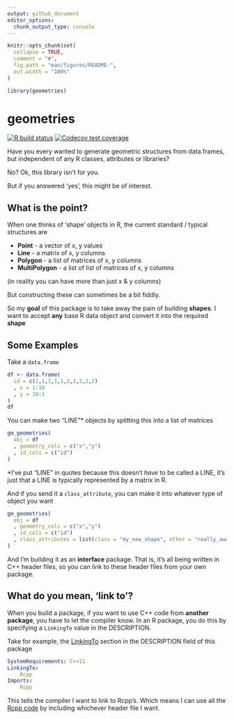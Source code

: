 ```yaml
---
output: github_document
editor_options: 
  chunk_output_type: console
---
```


<!-- README.md is generated from README.Rmd. Please edit that file -->

```r
knitr::opts_chunk$set(
  collapse = TRUE,
  comment = "#",
  fig.path = "man/figures/README-",
  out.width = "100%"
)

library(geometries)
```

# geometries

[![R build status](https://github.com/dcooley/geometries/workflows/R-CMD-check/badge.svg)](https://github.com/dcooley/geometries/actions)
[![Codecov test coverage](https://codecov.io/gh/dcooley/geometries/branch/master/graph/badge.svg)](https://codecov.io/gh/dcooley/geometries?branch=master)

Have you every wanted to generate geometric structures from data.frames, but independent of any R classes, attributes or libraries? 

No? Ok, this library isn't for you.

But if you answered 'yes', this might be of interest.

## What is the point?

When one thinks of 'shape' objects in R, the current standard / typical structures are

- **Point** - a vector of x, y values
- **Line** - a matrix of x, y columns
- **Polygon** - a list of matrices of x, y columns
- **MultiPolygon** - a list of list of matrices of x, y columns

(in reality you can have more than just x & y columns)

But constructing these can sometimes be a bit fiddly. 

So my **goal** of this package is to take away the pain of building **shapes**. I want to accept **any** base R data object and convert it into the required **shape**

## Some Examples

Take a `data.frame`

```r
df <- data.frame(
  id = c(1,1,1,1,1,2,2,2,2,2)
  , x = 1:10
  , y = 10:1
)
df
```

You can make two "LINE"* objects by splitting this into a list of matrices

```r
gm_geometries(
  obj = df
  , geometry_cols = c("x","y")
  , id_cols = c("id")
)
```

*I've put "LINE" in quotes because this doesn't _have_ to be called a LINE, it's just that a LINE is typically represented by a matrix in R.

And if you send it a `class_attribute`, you can make it into whatever type of object you want

```r
gm_geometries(
  obj = df
  , geometry_cols = c("x","y")
  , id_cols = c("id")
  , class_attributes = list(class = "my_new_shape", other = "really_awesome_shape")
)

```


And I'm building it as an **interface** package. That is, it's all being written in C++ header files, so you can link to these header files from your own package.

## What do you mean, 'link to'?

When you build a package, if you want to use C++ code from **another package**, you have to let the compiler know. In an R package, you do this by specifying a `LinkingTo` value in the DESCRIPTION.

Take for example, the [LinkingTo](https://github.com/dcooley/geometries/blob/master/DESCRIPTION#L17) section in the DESCRIPTION field of this package

```yaml
SystemRequirements: C++11
LinkingTo: 
    Rcpp
Imports:
    Rcpp
```

This tells the compiler I want to link to Rcpp's. Which means I can use all the [Rcpp code](https://github.com/RcppCore/Rcpp/tree/master/inst/include/Rcpp) by including whichever header file I want.






